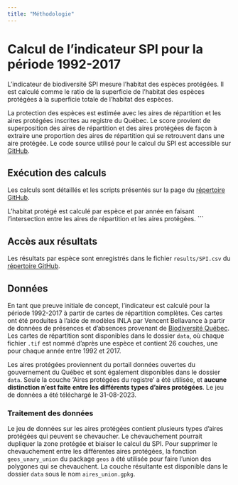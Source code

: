 ```yaml
---
title: "Méthodologie"
---
```


# Calcul de l'indicateur SPI pour la période 1992-2017

L'indicateur de biodiversité SPI mesure l'habitat des espèces protégées. Il est calculé comme le ratio de la superficie de l'habitat des espèces protégées à la superficie totale de l'habitat des espèces.

La protection des espèces est estimée avec les aires de répartition et les aires protégées inscrites au registre du Québec. Le score provient de superposition des aires de répartition et des aires protégées de façon à extraire une proportion des aires de répartition qui se retrouvent dans une aire protégée. Le code source utilisé pour le calcul du SPI est accessible sur [GitHub](https://github.com/ReseauBiodiversiteQuebec/SPI/tree/main).

## Exécution des calculs

Les calculs sont détaillés et les scripts présentés sur la page du [répertoire GitHub](https://github.com/ReseauBiodiversiteQuebec/SPI/tree/main).

L'habitat protégé est calculé par espèce et par année en faisant l'intersection entre les aires de répartition et les aires protégées.
```

## Accès aux résultats

Les résultats par espèce sont enregistrés dans le fichier `results/SPI.csv` du [répertoire GitHub](https://github.com/ReseauBiodiversiteQuebec/SPI/tree/main).


## Données

En tant que preuve initiale de concept, l'indicateur est calculé pour la période 1992-2017 à partir de cartes de répartition complètes. Ces cartes ont été produites à l'aide de modèles INLA par Vencent Bellavance à partir de données de présences et d'absences provenant de [Biodiversité Québec](https://biodiversite-quebec.ca/). Les cartes de répartition sont disponibles dans le dossier `data`, où chaque fichier `.tif` est nommé d'après une espèce et contient 26 couches, une pour chaque année entre 1992 et 2017.

Les aires protégées proviennent du portail données ouvertes du gouvernement du Québec et sont également disponibles dans le dossier `data`. Seule la couche 'Aires protégées du registre' a été utilisée, et **aucune distinction n'est faite entre les différents types d'aires protégées**. Le jeu de données a été téléchargé le 31-08-2023.

### Traitement des données

Le jeu de données sur les aires protégées contient plusieurs types d'aires protégées qui peuvent se chevaucher. Le chevauchement pourrait dupliquer la zone protégée et biaiser le calcul du SPI. Pour supprimer le chevauchement entre les différentes aires protégées, la fonction `geos_unary_union` du package `geos` a été utilisée pour faire l'union des polygones qui se chevauchent. La couche résultante est disponible dans le dossier `data` sous le nom `aires_union.gpkg`.


